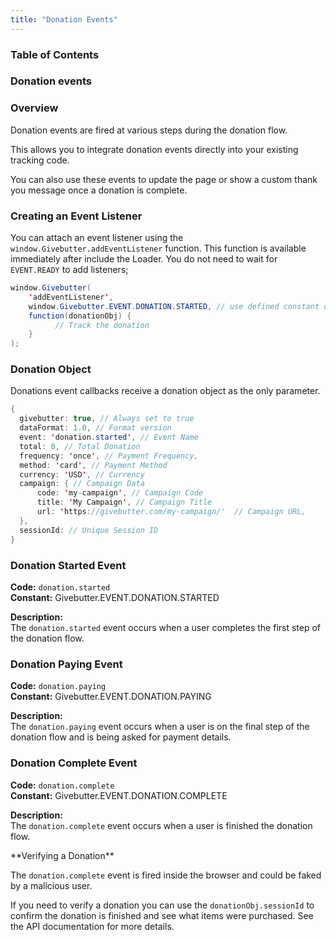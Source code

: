 ```yaml
---
title: "Donation Events"
---
```


### Table of Contents

<CardGroup cols={2}>
  <Card title="Overview" icon="file-magnifying-glass" href="#overview"></Card>
  <Card
    title="Donation Object"
    icon="hand-holding-medical"
    href="#donation-object"
  ></Card>
</CardGroup>

### Donation events

<CardGroup cols={3}>
  <Card title="Started" icon="play" href="#donation-started-event"></Card>
  <Card title="Paying" icon="money-bill" href="#donation-paying-event"></Card>
  <Card title="Complete" icon="check" href="#donation-complete-event"></Card>
</CardGroup>

### Overview

Donation events are fired at various steps during the donation flow.

This allows you to integrate donation events directly into your existing tracking code.

You can also use these events to update the page or show a custom thank you message once a donation is complete.

### Creating an Event Listener

You can attach an event listener using the `window.Givebutter.addEventListener` function. This function is available immediately after include the Loader. You do not need to wait for `EVENT.READY` to add listeners;

```java JavaScript
window.Givebutter(
    'addEventListener',
    window.Givebutter.EVENT.DONATION.STARTED, // use defined constant or raw code
    function(donationObj) {
	      // Track the donation
    }
);
```

### Donation Object

Donations event callbacks receive a donation object as the only parameter.

```java javaDonationEventObject
{
  givebutter: true, // Always set to true
  dataFormat: 1.0, // Format version
  event: 'donation.started', // Event Name
  total: 0, // Total Donation
  frequency: 'once', // Payment Frequency,
  method: 'card', // Payment Method
  currency: 'USD', // Currency
  campaign: { // Campaign Data
      code: 'my-campaign', // Campaign Code
      title: 'My Campaign', // Campaign Title
      url: 'https://givebutter.com/my-campaign/'  // Campaign URL,
  },
  sessionId: // Unique Session ID
}
```

### Donation Started Event

**Code:** `donation.started`  
**Constant:** Givebutter.EVENT.DONATION.STARTED

**Description:**  
The `donation.started` event occurs when a user completes the first step of the donation flow.

### Donation Paying Event

**Code:** `donation.paying`  
**Constant:** Givebutter.EVENT.DONATION.PAYING

**Description:**  
The `donation.paying` event occurs when a user is on the final step of the donation flow and is being asked for payment details.

### Donation Complete Event

**Code:** `donation.complete`  
**Constant:** Givebutter.EVENT.DONATION.COMPLETE

**Description:**  
The `donation.complete` event occurs when a user is finished the donation flow.

<Warning>
  **Verifying a Donation**

The `donation.complete` event is fired inside the browser and could be faked by a malicious user.

If you need to verify a donation you can use the `donationObj.sessionId` to confirm the donation is finished and see what items were purchased. See the API documentation for more details.

</Warning>
